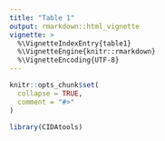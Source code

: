 ```yaml
---
title: "Table 1"
output: rmarkdown::html_vignette
vignette: >
  %\VignetteIndexEntry{table1}
  %\VignetteEngine{knitr::rmarkdown}
  %\VignetteEncoding{UTF-8}
---
```


```r
knitr::opts_chunk$set(
  collapse = TRUE,
  comment = "#>"
)
```

```r
library(CIDAtools)
```
